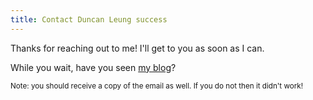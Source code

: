 ```yaml
---
title: Contact Duncan Leung success
---
```


Thanks for reaching out to me! I'll get to you as soon as I can.

While you wait, have you seen [my blog](/blog)?

<small>
  Note: you should receive a copy of the email as well. If you do not then it
  didn't work!
</small>
